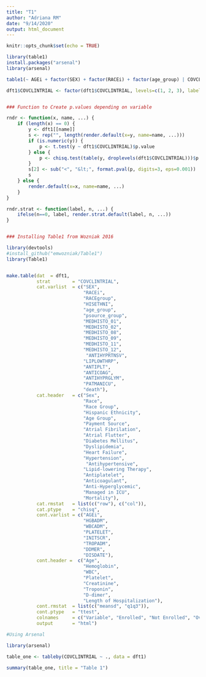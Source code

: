 ```yaml
---
title: "T1"
author: "Adriana RM"
date: "9/14/2020"
output: html_document
---
```


```r
knitr::opts_chunk$set(echo = TRUE)
```

```r
library(table1)
install.packages("arsenal")
library(arsenal)
```

```r


table1(~ AGEi + factor(SEX) + factor(RACEi) + factor(age_group) | COVCLINTRIAL, data=dft1)

dft1$COVCLINTRIAL <- factor(dft1$COVCLINTRIAL, levels=c(1, 2, 3), labels=c("Enrolled", "Not Enrolled", "P-value"))


### Function to Create p.values depending on variable 

rndr <- function(x, name, ...) {
    if (length(x) == 0) {
        y <- dft1[[name]]
        s <- rep("", length(render.default(x=y, name=name, ...)))
        if (is.numeric(y)) {
            p <- t.test(y ~ dft1$COVCLINTRIAL)$p.value
        } else {
            p <- chisq.test(table(y, droplevels(dft1$COVCLINTRIAL)))$p.value
        }
        s[2] <- sub("<", "&lt;", format.pval(p, digits=3, eps=0.001))
        s
    } else {
        render.default(x=x, name=name, ...)
    }
}

rndr.strat <- function(label, n, ...) {
    ifelse(n==0, label, render.strat.default(label, n, ...))
}



```

```r

### Installing Table1 from Wozniak 2016

library(devtools)
#install_github("emwozniak/Table1")
library(Table1)


make.table(dat  = dft1,
           strat        = "COVCLINTRIAL",
           cat.varlist  = c("SEX",
                            "RACEi",
                            "RACEgroup",
                            "HISETHNI",
                            "age_group",
                            "psource_group",
                            "MEDHISTO_01",
                            "MEDHISTO_02",
                            "MEDHISTO_08",
                            "MEDHISTO_09",
                            "MEDHISTO_11",
                            "MEDHISTO_12",
                             "ANTIHYPRTNSV",
                            "LIPLOWTHRP",
                            "ANTIPLT",
                            "ANTICOAG",
                            "ANTIHYPRGLYM", 
                            "PATMANICU",
                            "death"),
           cat.header   = c("Sex",
                            "Race",
                            "Race Group",
                            "Hispanic Ethnicity",
                            "Age Group",
                            "Payment Source",
                            "Atrial Fibrilation",
                            "Atrial Flutter",
                            "Diabetes Mellitus",
                            "Dyslipidemia", 
                            "Heart Failure",
                            "Hypertension",
                             "Antihypertensive", 
                            "Lipid-lowering Therapy",
                            "Antiplatelet",
                            "Anticoagulant",
                            "Anti-Hyperglycemic",
                            "Managed in ICU",
                            "Mortality"),
           cat.rmstat   = list(c("row"), c("col")),
           cat.ptype    = "chisq",
           cont.varlist = c("AGEi",
                            "HGBADM",
                            "WBCADM",
                            "PLATELET",
                            "INITSCR",
                            "TROPADM",
                            "DDMER",
                            "DISDATE"),
           cont.header =  c("Age", 
                            "Hemoglobin",
                            "WBC",
                            "Platelet",
                            "Creatinine", 
                            "Troponin",
                            "D-dimer",
                            "Length of Hospitalization"),
           cont.rmstat  = list(c("meansd", "q1q3")),
           cont.ptype   = "ttest",
           colnames     = c("Variable", "Enrolled", "Not Enrolled", "Overall", "P-value"),
           output       = "html")


```
```r
#Using Arsenal 

library(arsenal)

table_one <- tableby(COVCLINTRIAL ~ ., data = dft1)

summary(table_one, title = "Table 1")


```


